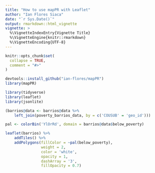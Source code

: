 ```yaml
---
title: "How to use mapPR with Leaflet"
author: "Ian Flores Siaca"
date: "`r Sys.Date()`"
output: rmarkdown::html_vignette
vignette: >
  %\VignetteIndexEntry{Vignette Title}
  %\VignetteEngine{knitr::rmarkdown}
  %\VignetteEncoding{UTF-8}
---
```


```r
knitr::opts_chunk$set(
  collapse = TRUE,
  comment = "#>"
)
```

```r
devtools::install_github("ian-flores/mapPR")
library(mapPR)
```

```r
library(tidyverse)
library(leaflet)
library(jsonlite)
```

```r
(barrios@data <- barrios@data %>%
    left_join(poverty_barrios_data, by = c('COUSUB' = 'geo_id')))
```

```r
pal <- colorBin('YlOrRd', domain = barrios@data$below_poverty)

leaflet(barrios) %>%
    addTiles() %>%
    addPolygons(fillColor = ~pal(below_poverty),
                weight = 2, 
                color = 'white', 
                opacity = 1, 
                dashArray = '3',
                fillOpacity = 0.7)
```
